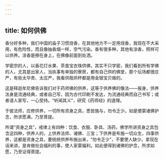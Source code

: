 ```yaml
---
---
---
```

title: 如何供佛
---




香分好多种，我们中国的庙子习惯烧香，在其他地方不一定用烧香，我现在不大采用，有危险性，而且像抽香烟一样，空气污染。香有很多种，其他有涂香，照样可以供养。涂香是擦在身上，在佛像前面到处洒。

学密宗的人，以香花灯水果、茶食宝衣珠供佛，其实不只学密，我们看到所有学佛的人，尤其是出家人，当执事有单独的寮房，都有自己供的佛堂，那个坛场都很庄严，有些太华贵、太庄严，我看供瓶供杯都是用金银宝贝做的。

这是释迦牟尼佛告诉我们对于药师佛的供养，这等于供养佛的像法——报身，供养法身是流通经典，或者自己写，因为古代印刷不发达，为流通经典而自己书写；或者请人家写，一心受持。“听闻其义”，研究《药师经》的道理。


于彼法师，应修供养，一切所有资身之具，悉皆施与，勿令乏少。如是便蒙诸佛护念，所求愿满，乃至菩提。


所谓“资身之具”，戒律上有四种：饮食、衣服、卧具、汤药，佛学所讲资身之具包含这四种，供养人的，上供养法师、诸佛、三宝；下供养是布施一切众生，四事供养，这都是资身之具，要统统供养布施出来，“勿令乏少”，不要使人缺少。拿现在话来讲，是肯做社会福利的事，使人家蒙福利。如此便得到诸佛的护念，所求如愿，乃至证得菩提。